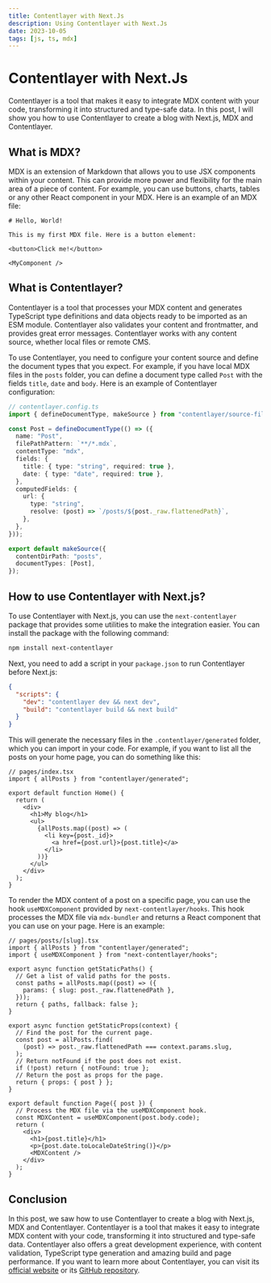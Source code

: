 ```yaml
---
title: Contentlayer with Next.Js
description: Using Contentlayer with Next.Js
date: 2023-10-05
tags: [js, ts, mdx]
---
```


# Contentlayer with Next.Js

Contentlayer is a tool that makes it easy to integrate MDX content with your code, transforming it into structured and type-safe data. In this post, I will show you how to use Contentlayer to create a blog with Next.js, MDX and Contentlayer.

## What is MDX?

MDX is an extension of Markdown that allows you to use JSX components within your content. This can provide more power and flexibility for the main area of a piece of content. For example, you can use buttons, charts, tables or any other React component in your MDX. Here is an example of an MDX file:

```mdx
# Hello, World!

This is my first MDX file. Here is a button element:

<button>Click me!</button>

<MyComponent />
```

## What is Contentlayer?

Contentlayer is a tool that processes your MDX content and generates TypeScript type definitions and data objects ready to be imported as an ESM module. Contentlayer also validates your content and frontmatter, and provides great error messages. Contentlayer works with any content source, whether local files or remote CMS.

To use Contentlayer, you need to configure your content source and define the document types that you expect. For example, if you have local MDX files in the `posts` folder, you can define a document type called `Post` with the fields `title`, `date` and `body`. Here is an example of Contentlayer configuration:

```ts
// contentlayer.config.ts
import { defineDocumentType, makeSource } from "contentlayer/source-files";

const Post = defineDocumentType(() => ({
  name: "Post",
  filePathPattern: `**/*.mdx`,
  contentType: "mdx",
  fields: {
    title: { type: "string", required: true },
    date: { type: "date", required: true },
  },
  computedFields: {
    url: {
      type: "string",
      resolve: (post) => `/posts/${post._raw.flattenedPath}`,
    },
  },
}));

export default makeSource({
  contentDirPath: "posts",
  documentTypes: [Post],
});
```

## How to use Contentlayer with Next.js?

To use Contentlayer with Next.js, you can use the `next-contentlayer` package that provides some utilities to make the integration easier. You can install the package with the following command:

```sh
npm install next-contentlayer
```

Next, you need to add a script in your `package.json` to run Contentlayer before Next.js:

```json
{
  "scripts": {
    "dev": "contentlayer dev && next dev",
    "build": "contentlayer build && next build"
  }
}
```

This will generate the necessary files in the `.contentlayer/generated` folder, which you can import in your code. For example, if you want to list all the posts on your home page, you can do something like this:

```tsx
// pages/index.tsx
import { allPosts } from "contentlayer/generated";

export default function Home() {
  return (
    <div>
      <h1>My blog</h1>
      <ul>
        {allPosts.map((post) => (
          <li key={post._id}>
            <a href={post.url}>{post.title}</a>
          </li>
        ))}
      </ul>
    </div>
  );
}
```

To render the MDX content of a post on a specific page, you can use the hook `useMDXComponent` provided by `next-contentlayer/hooks`. This hook processes the MDX file via `mdx-bundler` and returns a React component that you can use on your page. Here is an example:

```tsx
// pages/posts/[slug].tsx
import { allPosts } from "contentlayer/generated";
import { useMDXComponent } from "next-contentlayer/hooks";

export async function getStaticPaths() {
  // Get a list of valid paths for the posts.
  const paths = allPosts.map((post) => ({
    params: { slug: post._raw.flattenedPath },
  }));
  return { paths, fallback: false };
}

export async function getStaticProps(context) {
  // Find the post for the current page.
  const post = allPosts.find(
    (post) => post._raw.flattenedPath === context.params.slug,
  );
  // Return notFound if the post does not exist.
  if (!post) return { notFound: true };
  // Return the post as props for the page.
  return { props: { post } };
}

export default function Page({ post }) {
  // Process the MDX file via the useMDXComponent hook.
  const MDXContent = useMDXComponent(post.body.code);
  return (
    <div>
      <h1>{post.title}</h1>
      <p>{post.date.toLocaleDateString()}</p>
      <MDXContent />
    </div>
  );
}
```

## Conclusion

In this post, we saw how to use Contentlayer to create a blog with Next.js, MDX and Contentlayer. Contentlayer is a tool that makes it easy to integrate MDX content with your code, transforming it into structured and type-safe data. Contentlayer also offers a great development experience, with content validation, TypeScript type generation and amazing build and page performance. If you want to learn more about Contentlayer, you can visit its [official website](https://contentlayer.dev/) or its [GitHub repository](https://github.com/contentlayerdev/contentlayer).
